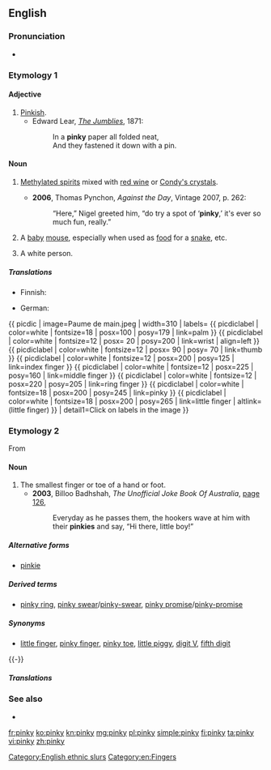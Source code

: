 {{wikipedia}}
==English==

===Pronunciation===
* {{IPA|/ˈpɪŋki/}}

===Etymology 1===
{{suffix|pink|y}}

====Adjective====
{{en-adj|er}}

# [[pinkish|Pinkish]].
#* Edward Lear, ''[[s:The Jumblies|The Jumblies]]'', 1871:
#*: In a '''pinky''' paper all folded neat,
#*: And they fastened it down with a pin.

====Noun====
{{en-noun|pinkies}}

# {{context|uncountable|historical|slang|Australia|lang=en}} [[methylated spirits|Methylated spirits]] mixed with [[red wine]] or [[Condy's crystals]].
#* '''2006''', Thomas Pynchon, ''Against the Day'', Vintage 2007, p. 262:
#*: “Here,” Nigel greeted him, “do try a spot of ‘'''pinky''',’ it's ever so much fun, really.”
# A [[baby]] [[mouse]], especially when used as [[food]] for a [[snake]], etc.
# {{context|offensive|slang|ethnic slur|lang=en}} A white person.

=====Translations=====
{{trans-top|methylated spirits (slang)}}
{{trans-mid}}
{{trans-bottom}}

{{trans-top|baby mouse}}
* Finnish: {{t+|fi|pinkki}}
{{trans-mid}}
* German: {{t-|de|neugeborene Maus|f}}
{{trans-bottom}}
{{ picdic
| image=Paume de main.jpeg
| width=310
| labels=
{{ picdiclabel | color=white | fontsize=18 | posx=100 | posy=179 | link=palm }}
{{ picdiclabel | color=white | fontsize=12 | posx= 20 | posy=200 | link=wrist | align=left }}
{{ picdiclabel | color=white | fontsize=12 | posx= 90 | posy= 70 | link=thumb }}
{{ picdiclabel | color=white | fontsize=12 | posx=200 | posy=125 | link=index finger }}
{{ picdiclabel | color=white | fontsize=12 | posx=225 | posy=160 | link=middle finger }}
{{ picdiclabel | color=white | fontsize=12 | posx=220 | posy=205 | link=ring finger }}
{{ picdiclabel | color=white | fontsize=18 | posx=200 | posy=245 | link=pinky }}
{{ picdiclabel | color=white | fontsize=18 | posx=200 | posy=265 | link=little finger | altlink=(little finger) }}
| detail1=Click on labels in the image
}}

===Etymology 2===
From {{etyl|nl|en}} {{term|pinkje|lang=nl}}

====Noun====
{{en-noun|pinkies}}

# The smallest finger or toe of a hand or foot.
#* '''2003''', Billoo Badhshah, ''The Unofficial Joke Book Of Australia'', [http://books.google.com.au/books?id=r-8JhrUXfLcC&pg=PA126&dq=%22pinky%22|%22pinkies%22+australia+-intitle:%22%22+-inauthor:%22%22&hl=en&sa=X&ei=9lvZT_agAqHKmAWnqZCfAw&redir_esc=y#v=onepage&q&f=false page 126],
#*: Everyday as he passes them, the hookers wave at him with their '''pinkies''' and say, “Hi there, little boy!”

=====Alternative forms=====
* [[pinkie]]

=====Derived terms=====
* [[pinky ring]], [[pinky swear]]/[[pinky-swear]], [[pinky promise]]/[[pinky-promise]]

=====Synonyms=====
* {{sense|smallest finger or toe}} [[little finger]], [[pinky finger]], [[pinky toe]], [[little piggy]], [[digit V]], [[fifth digit]]

{{-}}

=====Translations=====
{{trans-see|little finger}}

===See also===
* {{pedia}}

[[Category:English ethnic slurs]]
[[Category:en:Fingers]]

[[fr:pinky]]
[[ko:pinky]]
[[kn:pinky]]
[[mg:pinky]]
[[pl:pinky]]
[[simple:pinky]]
[[fi:pinky]]
[[ta:pinky]]
[[vi:pinky]]
[[zh:pinky]]